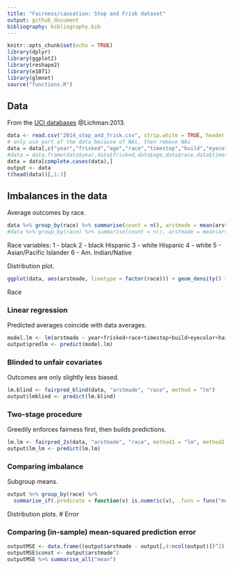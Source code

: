 ```yaml
---
title: "Fairness/causation: Stop and Frisk dataset"
output: github_document
bibliography: bibliography.bib
---
```


```r
knitr::opts_chunk$set(echo = TRUE)
library(dplyr)
library(ggplot2)
library(reshape2)
library(e1071)
library(glmnet)
source("functions.R")
```

## Data

From the [UCI databases](https://archive.ics.uci.edu/ml/machine-learning-databases/adult/adult.names) @Lichman:2013. 

```r
data <- read.csv("2014_stop_and_frisk.csv", strip.white = TRUE, header = TRUE)
# only use part of the data because of NAs, then remove NAs
data = data[,c("year","frisked","age","race","timestop","build","eyecolor","haircolr","arstmade")]
#data = data.frame(data$year,data$frisked,data$age,data$race,data$timestop,data$build,data$eyecolor,data$haircolr)
data = data[complete.cases(data),]
output <- data
t(head(data))[,1:3]
```

## Imbalances in the data

Average outcomes by race.

```r
data %>% group_by(race) %>% summarise(count = n(), arstmade = mean(arstmade))
#data %>% group_by(race) %>% summarise(count = n(), arstmade = mean(arstmade))
```

Race variables:
1 - black
2 - black Hispanic
3 - white Hispanic
4 - white
5 - Asian/Pacific Islander
6 - Am. Indian/Native


Distribution plot.

```r
ggplot(data, aes(arstmade, linetype = factor(race))) + geom_density() + theme_bw()
```
Race 

### Linear regression

Predicted averages coincide with data averages.

```r
model.lm <- lm(arstmade ~ year+frisked+race+timestop+build+eyecolor+haircolr, data)
output$predlm <- predict(model.lm)
```

### Blinded to unfair covariates

Outcomes are only slightly less biased.

```r
lm.blind <- fairpred_blind(data, "arstmade", "race", method = "lm")
output$lmblind <- predict(lm.blind)
```

### Two-stage procedure

Greedily enforces fairness first, then builds predictions.

```r
lm.lm <- fairpred_2s(data, "arstmade", "race", method1 = "lm", method2 = "lm")
output$lm_lm <- predict(lm.lm)
```

### Comparing imbalance

Subgroup means.

```r
output %>% group_by(race) %>%
  summarise_if(.predicate = function(v) is.numeric(v), .funs = funs("mean"))
```

Distribution plots.
# Error

### Comparing (in-sample) mean-squared prediction error

```r
outputMSE <- data.frame((output$arstmade - output[,4:ncol(output)])^2)
outputMSE$const <- output$arstmade^2
outputMSE %>% summarise_all("mean")
```
